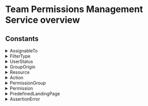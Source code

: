 # Team Permissions Management Service overview







## Constants

<details>
  <summary>AssignableTo</summary>

  | Value |
|-------|
| `ASSIGNABLE_TO_UNSPECIFIED` |
| `ASSIGNABLE_TO_USER_GROUP` |
| `ASSIGNABLE_TO_API_KEY` |
</details>
<details>
  <summary>FilterType</summary>

  | Value |
|-------|
| `FILTER_TYPE_UNSPECIFIED` |
| `FILTER_TYPE_STARTS_WITH` |
| `FILTER_TYPE_ENDS_WITH` |
| `FILTER_TYPE_CONTAINS` |
| `FILTER_TYPE_EXACT` |
</details>
<details>
  <summary>UserStatus</summary>

  | Value |
|-------|
| `USER_STATUS_UNSPECIFIED` |
| `USER_STATUS_ACTIVE` |
| `USER_STATUS_INACTIVE` |
</details>
<details>
  <summary>GroupOrigin</summary>

  | Value |
|-------|
| `GROUP_ORIGIN_UNSPECIFIED` |
| `GROUP_ORIGIN_BUILT_IN` |
| `GROUP_ORIGIN_USER_DEFINED` |
</details>
<details>
  <summary>Resource</summary>

  | Value |
|-------|
| `RESOURCE_UNSPECIFIED` |
</details>
<details>
  <summary>Action</summary>

  | Value |
|-------|
| `ACTION_UNSPECIFIED` |
</details>
<details>
  <summary>PermissionGroup</summary>

  | Value |
|-------|
| `PERMISSION_GROUP_UNSPECIFIED` |
</details>
<details>
  <summary>Permission</summary>

  | Value |
|-------|
| `PERMISSION_UNSPECIFIED` |
</details>
<details>
  <summary>PredefinedLandingPage</summary>

  | Value |
|-------|
| `PREDEFINED_LANDING_PAGE_UNSPECIFIED` |
| `PREDEFINED_LANDING_PAGE_HOME_DASHBOARD` |
| `PREDEFINED_LANDING_PAGE_CUSTOM_DASHBOARD` |
| `PREDEFINED_LANDING_PAGE_EXPLORE_LOGS` |
| `PREDEFINED_LANDING_PAGE_EXPLORE_TRACING` |
| `PREDEFINED_LANDING_PAGE_INCIDENTS` |
| `PREDEFINED_LANDING_PAGE_LIVETAIL` |
| `PREDEFINED_LANDING_PAGE_RUM_ERROR_TRACKING` |
| `PREDEFINED_LANDING_PAGE_RUM_USER_SESSIONS` |
| `PREDEFINED_LANDING_PAGE_RUM_WEB_VITALS` |
| `PREDEFINED_LANDING_PAGE_APM_SERVICE_CATALOG` |
| `PREDEFINED_LANDING_PAGE_CSPM_OVERVIEW` |
</details>
<details>
  <summary>AssertionError</summary>

  | Value |
|-------|
| `ASSERTION_ERROR_UNSPECIFIED` |
| `ASSERTION_ERROR_SIGNATURE` |
| `ASSERTION_ERROR_AUDIENCE` |
| `ASSERTION_ERROR_UNRESOLVED_SAML_CONFIG` |
</details>
